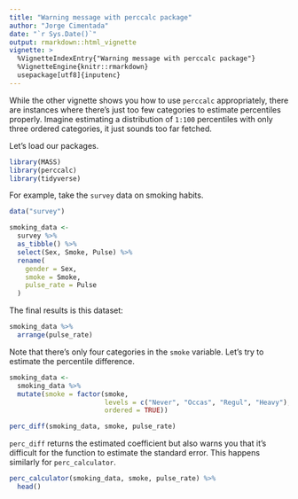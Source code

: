 ```yaml
---
title: "Warning message with perccalc package"
author: "Jorge Cimentada"
date: "`r Sys.Date()`"
output: rmarkdown::html_vignette
vignette: >
  %VignetteIndexEntry{"Warning message with perccalc package"}
  %VignetteEngine{knitr::rmarkdown}
  usepackage[utf8]{inputenc}
---
```


While the other vignette shows you how to use `perccalc` appropriately, there are instances where there's just too few categories to estimate percentiles properly. Imagine estimating a distribution of `1:100` percentiles with only three ordered categories, it just sounds too far fetched.

Let's load our packages.

```r
library(MASS)
library(perccalc)
library(tidyverse)
```

For example, take the `survey` data on smoking habits.

```r
data("survey")

smoking_data <-
  survey %>%
  as_tibble() %>%
  select(Sex, Smoke, Pulse) %>%
  rename(
    gender = Sex,
    smoke = Smoke,
    pulse_rate = Pulse
  )
```

The final results is this dataset:
```r
smoking_data %>%
  arrange(pulse_rate)
```

Note that there's only four categories in the `smoke` variable. Let's try to estimate the percentile difference.

```r
smoking_data <-
  smoking_data %>%
  mutate(smoke = factor(smoke,
                        levels = c("Never", "Occas", "Regul", "Heavy"),
                        ordered = TRUE))

perc_diff(smoking_data, smoke, pulse_rate)
```

`perc_diff` returns the estimated coefficient but also warns you that it's difficult for the function to estimate the standard error. This happens similarly for `perc_calculator`.

```r
perc_calculator(smoking_data, smoke, pulse_rate) %>%
  head()
```

